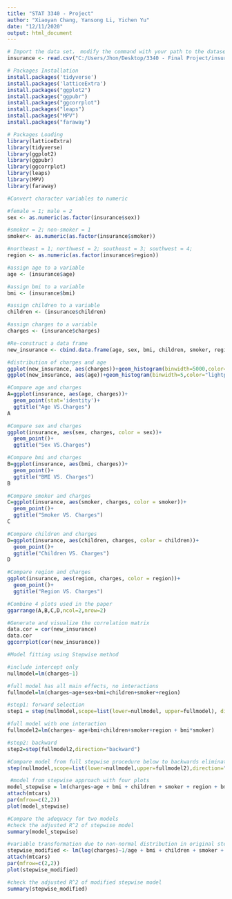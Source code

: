 ```yaml
---
title: "STAT 3340 - Project"
author: "Xiaoyan Chang, Yansong Li, Yichen Yu"
date: "12/11/2020"
output: html_document
---
```


```r
# Import the data set， modify the command with your path to the dataset
insurance <- read.csv("C:/Users/Jhon/Desktop/3340 - Final Project/insurance.csv")
```

```r
# Packages Installation
install.packages('tidyverse')
install.packages('latticeExtra')
install.packages("ggplot2")
install.packages("ggpubr")
install.packages("ggcorrplot")
install.packages("leaps")
install.packages("MPV")
install.packages("faraway")
```


```r
# Packages Loading
library(latticeExtra)
library(tidyverse) 
library(ggplot2)
library(ggpubr)
library(ggcorrplot)
library(leaps)
library(MPV)
library(faraway)
```


```r
#Convert character variables to numeric

#female = 1; male = 2
sex <- as.numeric(as.factor(insurance$sex))

#smoker = 2; non-smoker = 1
smoker<- as.numeric(as.factor(insurance$smoker))

#northeast = 1; northwest = 2; southeast = 3; southwest = 4;
region <- as.numeric(as.factor(insurance$region))

#assign age to a variable
age <- (insurance$age)

#assign bmi to a variable
bmi <- (insurance$bmi)

#assign children to a variable
children <- (insurance$children)

#assign charges to a variable
charges <- (insurance$charges)

#Re-construct a data frame
new_insurance <- cbind.data.frame(age, sex, bmi, children, smoker, region, charges)
```


```r
#distribution of charges and age
ggplot(new_insurance, aes(charges))+geom_histogram(binwidth=5000,color="lightblue",fill="lightblue")+geom_vline(aes(xintercept=mean(charges)),size=1,color="blue", linetype="dashed")
ggplot(new_insurance, aes(age))+geom_histogram(binwidth=5,color="lightpink",fill="lightpink")+geom_vline(aes(xintercept=mean(age)),size=1,color="red", linetype="dashed")
```


```r
#Compare age and charges
A=ggplot(insurance, aes(age, charges))+
  geom_point(stat='identity')+
  ggtitle("Age VS.Charges")
A
```

```r
#Compare sex and charges
ggplot(insurance, aes(sex, charges, color = sex))+
  geom_point()+
  ggtitle("Sex VS.Charges")
```

```r
#Compare bmi and charges
B=ggplot(insurance, aes(bmi, charges))+
  geom_point()+
  ggtitle("BMI VS. Charges")
B
```

```r
#Compare smoker and charges
C=ggplot(insurance, aes(smoker, charges, color = smoker))+
  geom_point()+
  ggtitle("Smoker VS. Charges")
C
```

```r
#Compare children and charges
D=ggplot(insurance, aes(children, charges, color = children))+
  geom_point()+
  ggtitle("Children VS. Charges")
D
```

```r
#Compare region and charges
ggplot(insurance, aes(region, charges, color = region))+
  geom_point()+
  ggtitle("Region VS. Charges")
```

```r
#Combine 4 plots used in the paper
ggarrange(A,B,C,D,ncol=2,nrow=2)
```

```r
#Generate and visualize the correlation matrix
data.cor = cor(new_insurance)
data.cor
ggcorrplot(cor(new_insurance))
```

```r
#Model fitting using Stepwise method

#include intercept only
nullmodel=lm(charges~1) 

#full model has all main effects, no interactions
fullmodel=lm(charges~age+sex+bmi+children+smoker+region)  

#step1: forward selection
step1 = step(nullmodel,scope=list(lower=nullmodel, upper=fullmodel), direction="forward")
```


```r
#full model with one interaction
fullmodel2=lm(charges~ age+bmi+children+smoker+region + bmi*smoker) 

#step2: backward
step2=step(fullmodel2,direction="backward")
```

```r
#Compare model from full stepwise procedure below to backwards elimination mode since there can be inconsistencies when using stepwise procedures
step(nullmodel,scope=list(lower=nullmodel,upper=fullmodel2),direction="both")
```
```r
 #model from stepwise approach with four plots
model_stepwise = lm(charges~age + bmi + children + smoker + region + bmi*smoker)
attach(mtcars)
par(mfrow=c(2,2))
plot(model_stepwise)
```

```r
#Compare the adequacy for two models
#check the adjusted R^2 of stepwise model
summary(model_stepwise)
```

```r
#variable transformation due to non-normal distribution in original stepwise model's normal-QQ plot
stepwise_modified <- lm(log(charges)~1/age + bmi + children + smoker + region + bmi*smoker)
attach(mtcars)
par(mfrow=c(2,2))
plot(stepwise_modified)
```

```r
#check the adjusted R^2 of modified stepwise model
summary(stepwise_modified)
```

